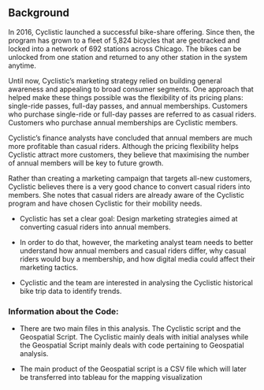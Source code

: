 ## Background 

In 2016, Cyclistic launched a successful bike-share offering. Since then, the program has grown to a fleet of 5,824 bicycles that are geotracked and locked into a network of 692 stations across Chicago. The bikes can be unlocked from one station and returned to any other station in the system anytime.				

Until now, Cyclistic’s marketing strategy relied on building general awareness and appealing to broad consumer segments. One approach that helped make these things possible was the flexibility of its pricing plans: single-ride passes, full-day passes, and annual memberships. Customers who purchase single-ride or full-day passes are referred to as casual riders. Customers who purchase annual memberships are Cyclistic members.	

Cyclistic’s finance analysts have concluded that annual members are much more profitable than casual riders. Although the pricing flexibility helps Cyclistic attract more customers, they believe that maximising the number of annual members will be key to future growth. 

Rather than creating a marketing campaign that targets all-new customers, Cyclistic believes there is a very good chance to convert casual riders into members. She notes that casual riders are already aware of the Cyclistic program and have chosen Cyclistic for their mobility needs.		

* Cyclistic has set a clear goal: Design marketing strategies aimed at converting casual riders into annual members. 

* In order to do that, however, the marketing analyst team needs to better understand how annual members and casual riders differ, why casual riders would buy a membership, and how digital media could affect their marketing tactics. 

* Cyclistic and the team are interested in analysing the Cyclistic historical bike trip data to identify trends. 

### Information about the Code:

* There are two main files in this analysis. The Cyclistic script and the Geospatial Script. The Cyclistic mainly deals with initial analyses while the Geospatial Script mainly deals with code pertaining to Geospatial analysis. 

* The main product of the Geospatial script is a CSV file which will later be transferred into tableau for the mapping visualization 

